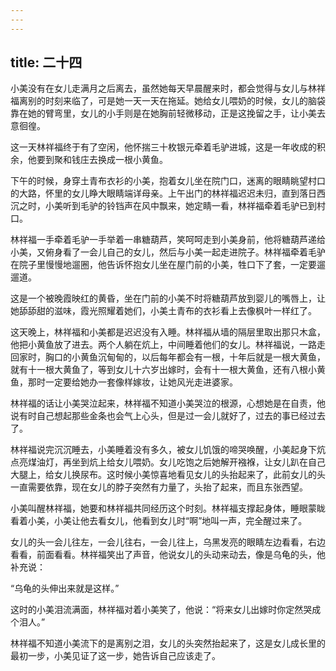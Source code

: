 ```yaml
---
---
---
```

title: 二十四
---



小美没有在女儿走满月之后离去，虽然她每天早晨醒来时，都会觉得与女儿与林祥福离别的时刻来临了，可是她一天一天在拖延。她给女儿喂奶的时候，女儿的脑袋靠在她的臂弯里，女儿的小手则是在她胸前轻微移动，正是这挽留之手，让小美去意徊徨。

这一天林祥福终于有了空闲，他怀揣三十枚银元牵着毛驴进城，这是一年收成的积余，他要到聚和钱庄去换成一根小黄鱼。

下午的时候，身穿土青布衣衫的小美，抱着女儿坐在院门口，迷离的眼睛眺望村口的大路，怀里的女儿睁大眼睛端详母亲。上午出门的林祥福迟迟未归，直到落日西沉之时，小美听到毛驴的铃铛声在风中飘来，她定睛一看，林祥福牵着毛驴已到村口。

林祥福一手牵着毛驴一手举着一串糖葫芦，笑呵呵走到小美身前，他将糖葫芦递给小美，又俯身看了一会儿自己的女儿，然后与小美一起走进院子。林祥福牵着毛驴在院子里慢慢地遛圈，他告诉怀抱女儿坐在屋门前的小美，牲口下了套，一定要遛遛道。

这是一个被晚霞映红的黄昏，坐在门前的小美不时将糖葫芦放到婴儿的嘴唇上，让她舔舔甜的滋味，霞光照耀着她们，小美土青布的衣衫看上去像枫叶一样红了。

这天晚上，林祥福和小美都是迟迟没有入睡。林祥福从墙的隔层里取出那只木盒，他把小黄鱼放了进去。两个人躺在炕上，中间睡着他们的女儿。林祥福说，一路走回家时，胸口的小黄鱼沉甸甸的，以后每年都会有一根，十年后就是一根大黄鱼，就有十一根大黄鱼了，等到女儿十六岁出嫁时，会有十一根大黄鱼，还有八根小黄鱼，那时一定要给她办一套像样嫁妆，让她风光走进婆家。

林祥福的话让小美哭泣起来，林祥福不知道小美哭泣的根源，心想她是在自责，他说有时自己想起那些金条也会气上心头，但是过一会儿就好了，过去的事已经过去了。

林祥福说完沉沉睡去，小美睡着没有多久，被女儿饥饿的啼哭唤醒，小美起身下炕点亮煤油灯，再坐到炕上给女儿喂奶。女儿吃饱之后她解开襁褓，让女儿趴在自己大腿上，给女儿换尿布。这时候小美惊喜地看见女儿的头抬起来了，此前女儿的头一直需要依靠，现在女儿的脖子突然有力量了，头抬了起来，而且东张西望。

小美叫醒林祥福，她要和林祥福共同经历这个时刻。林祥福支撑起身体，睡眼蒙眬看着小美，小美让他去看女儿，他看到女儿时“啊”地叫一声，完全醒过来了。

女儿的头一会儿往左，一会儿往右，一会儿往上，乌黑发亮的眼睛左边看看，右边看看，前面看看。林祥福笑出了声音，他说女儿的头动来动去，像是乌龟的头，他补充说：

“乌龟的头伸出来就是这样。”

这时的小美泪流满面，林祥福对着小美笑了，他说：“将来女儿出嫁时你定然哭成个泪人。”

林祥福不知道小美流下的是离别之泪，女儿的头突然抬起来了，这是女儿成长里的最初一步，小美见证了这一步，她告诉自己应该走了。